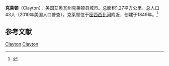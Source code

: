 {{Infobox settlement
|official_name            = 克莱顿
|settlement_type          = 城市
|nickname                 = 
|motto                    = 

<!-- Images -->
|image_skyline            = 
|imagesize                = 
|image_caption            = 
|image_flag               = 
|image_seal               = 

<!-- Maps -->
|image_map = Clayton_County_Iowa_Incorporated_and_Unincorporated_areas_Clayton_Highlighted.svg
|mapsize                  = 250px
|map_caption              = 所在位置
|image_map1               = 
|mapsize1                 = 
|map_caption1             = 

<!-- Location -->
|coordinates_region       = US-IA
|subdivision_type         = 国家
|subdivision_name         = 美国
|subdivision_type1        = [[美国行政区划|州]]
|subdivision_name1        = 艾奥瓦州
|subdivision_type2        = [[艾奥瓦州行政区划|县]]
|subdivision_name2        = 克莱顿县

|unit_pref                = Imperial
|area_footnotes           = 
|area_magnitude           = 
|area_total_km2           = 1.27
|area_land_km2            = 1.27
|area_water_km2           = 0
|area_total_sq_mi         = 0.49
|area_land_sq_mi          = 0.49
|area_water_sq_mi         = 0

<!-- Population -->
|population_as_of         = 2010年
|population_est           = 42
|pop_est_as_of            = 2012<ref name="2012 Pop Estimate">{{cite web|title=Population Estimates|url=http://www.census.gov/popest/data/cities/totals/2012/SUB-EST2012.html|publisher=[[United_States_Census_Bureau|United States Census Bureau]]|accessdate=2013-05-23|archive-url=https://www.webcitation.org/6HQu4Spqa?url=http://www.census.gov/popest/data/cities/totals/2012/SUB-EST2012.html|archive-date=2013-06-17|dead-url=yes}}</ref>
|population_footnotes     = 
|population_total         = 43
|population_density_km2   = 33.9
|population_density_sq_mi = 87.8

<!-- General information -->
|timezone                 = [[北美中部时区|北美中部时间(CST)]]
|utc_offset               = -6
|timezone_DST             = 北美中部夏令时间(CDT)
|utc_offset_DST           = -5
|elevation_footnotes      = 
|elevation_m              = 194
|elevation_ft             = 636
|coordinates_display      = inline,title
|coordinates_type         = region:US_type:city
|latd = 42 |latm = 54 |lats = 11 |latNS = N
|longd = 91 |longm = 8 |longs = 53 |longEW = W

}}'''克莱顿'''（Clayton），美国艾奥瓦州克莱顿县城市。总面积1.27平方公里。总人口43人（2010年美国人口普查）。克莱顿位于[[密西西比河|密西西比河]]附近，创建于1849年。<ref>{{cite book | url=http://books.google.com/books?id=ZDdAAAAAYAAJ&pg=PA84#v=onepage&q&f=false | title=History of Clayton County, Iowa: From the Earliest Historical Times Down to the Present | publisher=Robert O. Law Company | author=Price, Realto E. | year=1916 | pages=84 | access-date=2014-03-29 | archive-date=2014-06-28 | archive-url=https://web.archive.org/web/20140628075132/http://books.google.com/books?id=ZDdAAAAAYAAJ&pg=PA84#v=onepage&q&f=false | dead-url=no }}</ref>

==参考文献==
{{reflist}}

{{克萊頓縣 (艾奧瓦州)}}

[[Category:艾奧瓦州城市|Clayton]]
[[Category:克萊頓縣城市_(艾奧瓦州)|Clayton]]
